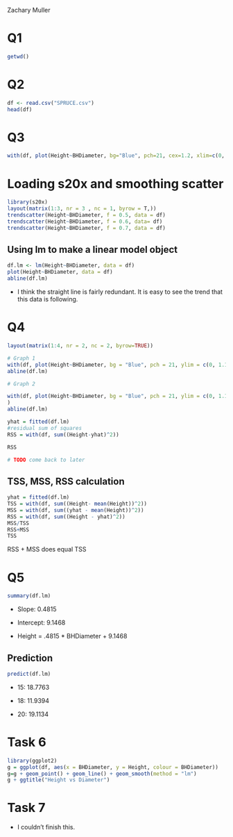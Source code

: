 Zachary Muller

# Q1
```r
getwd()
```


# Q2
```r
df <- read.csv("SPRUCE.csv")
head(df)
```

# Q3
```r
with(df, plot(Height~BHDiameter, bg="Blue", pch=21, cex=1.2, xlim=c(0, 1.1 * max(BHDiameter)), ylim=c(0, 1.1 * max(Height))))
```

# Loading s20x and smoothing scatter
```r
library(s20x)
layout(matrix(1:3, nr = 3 , nc = 1, byrow = T,))
trendscatter(Height~BHDiameter, f = 0.5, data = df)
trendscatter(Height~BHDiameter, f = 0.6, data= df)
trendscatter(Height~BHDiameter, f = 0.7, data = df)
```

## Using lm to make a linear model object
```r
df.lm <- lm(Height~BHDiameter, data = df)
plot(Height~BHDiameter, data = df)
abline(df.lm)
```

- I think the straight line is fairly redundant. It is easy to see the trend that this data is following.



# Q4
```r
layout(matrix(1:4, nr = 2, nc = 2, byrow=TRUE))

# Graph 1
with(df, plot(Height~BHDiameter, bg = "Blue", pch = 21, ylim = c(0, 1.1 * max(Height)), xlim = c(0 ,1.1 * max(BHDiameter))))
abline(df.lm)

# Graph 2

with(df, plot(Height~BHDiameter, bg = "Blue", pch = 21, ylim = c(0, 1.1*max(Height)), xlim = c(0, 1.1*max(BHDiameter)))
)
abline(df.lm)

yhat = fitted(df.lm)
#residual sum of squares
RSS = with(df, sum((Height-yhat)^2))

RSS

# TODO come back to later
```

## TSS, MSS, RSS calculation 
```r
yhat = fitted(df.lm)
TSS = with(df, sum((Height- mean(Height))^2))
MSS = with(df, sum((yhat - mean(Height))^2))
RSS = with(df, sum((Height - yhat)^2))
MSS/TSS
RSS+MSS
TSS
```

RSS + MSS does equal TSS

# Q5
```r
summary(df.lm)
```
- Slope: 0.4815

- Intercept: 9.1468

- Height = .4815 * BHDiameter + 9.1468

## Prediction
```r
predict(df.lm)
```

- 15: 18.7763

- 18: 11.9394

- 20: 19.1134

# Task 6
```r
library(ggplot2)
g = ggplot(df, aes(x = BHDiameter, y = Height, colour = BHDiameter))
g=g + geom_point() + geom_line() + geom_smooth(method = "lm")
g + ggtitle("Height vs Diameter")
```


# Task 7 

- I couldn't finish this. 